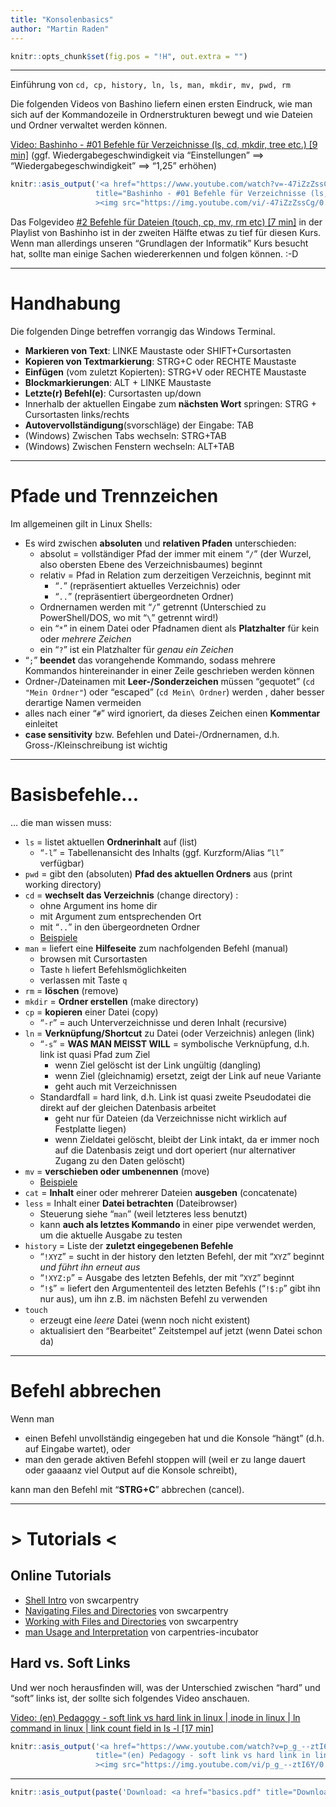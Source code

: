 ```yaml
---
title: "Konsolenbasics"
author: "Martin Raden"
---
```



```r
knitr::opts_chunk$set(fig.pos = "!H", out.extra = "")
```

-------------------------------------------

Einführung von `cd, cp, history, ln, ls, man, mkdir, mv, pwd, rm`

Die folgenden Videos von Bashino liefern einen ersten Eindruck, wie man sich auf der Kommandozeile in Ordnerstrukturen bewegt und wie Dateien und Ordner verwaltet werden können.

[Video: Bashinho - #01 Befehle für Verzeichnisse (ls, cd, mkdir, tree etc.) [9 min]](https://www.youtube.com/watch?v=-47iZzZssCg?t=7) (ggf. Wiedergabegeschwindigkeit via "Einstellungen" ==> "Wiedergabegeschwindigkeit" ==> "1,25" erhöhen)

```r
knitr::asis_output('<a href="https://www.youtube.com/watch?v=-47iZzZssCg?t=7"
                   title="Bashinho - #01 Befehle für Verzeichnisse (ls, cd, mkdir, tree etc.) [9 min]"
                   ><img src="https://img.youtube.com/vi/-47iZzZssCg/0.jpg"></a>')
```

Das Folgevideo [#2 Befehle für Dateien (touch, cp, mv, rm etc) [7 min]](https://youtu.be/ISPW4CXAEj4?t=7) in der Playlist von Bashinho ist in der zweiten Hälfte etwas zu tief für diesen Kurs. Wenn man allerdings unseren "Grundlagen der Informatik" Kurs besucht hat, sollte man einige Sachen wiedererkennen und folgen können. :-D


-------------------------------------------

# Handhabung

Die folgenden Dinge betreffen vorrangig das Windows Terminal.

- **Markieren von Text**:  LINKE Maustaste  oder  SHIFT+Cursortasten
- **Kopieren von Textmarkierung**:  STRG+C  oder  RECHTE Maustaste
- **Einfügen** (vom zuletzt Kopierten):  STRG+V  oder  RECHTE Maustaste
- **Blockmarkierungen**:  ALT + LINKE Maustaste
- **Letzte(r) Befehl(e)**:  Cursortasten up/down
- Innerhalb der aktuellen Eingabe zum **nächsten Wort** springen:  STRG + Cursortasten links/rechts
- **Autovervollständigung**(svorschläge) der Eingabe: TAB
- (Windows) Zwischen Tabs wechseln:  STRG+TAB
- (Windows) Zwischen Fenstern wechseln:  ALT+TAB


-------------------------------------------


# Pfade und Trennzeichen 

Im allgemeinen gilt in Linux Shells:

- Es wird zwischen **absoluten** und **relativen Pfaden** unterschieden:
  - absolut = vollständiger Pfad der immer mit einem "`/`" (der Wurzel, also obersten Ebene des Verzeichnisbaumes) beginnt
  - relativ = Pfad in Relation zum derzeitigen Verzeichnis, beginnt mit
    - "`.`" (repräsentiert aktuelles Verzeichnis) oder
    - "`..`" (repräsentiert übergeordneten Ordner)
  - Ordnernamen werden mit "`/`" getrennt (Unterschied zu PowerShell/DOS, wo mit "`\`" getrennt wird!)
  - ein "`*`" in einem Datei oder Pfadnamen dient als **Platzhalter** für kein oder *mehrere Zeichen*
  - ein "`?`" ist ein Platzhalter für *genau ein Zeichen*
- "`;`" **beendet** das vorangehende Kommando, sodass mehrere Kommandos hintereinander in einer Zeile geschrieben werden können
- Ordner-/Dateinamen mit **Leer-/Sonderzeichen** müssen "gequotet" (`cd "Mein Ordner"`) oder "escaped" (`cd Mein\ Ordner`) werden , daher besser derartige Namen vermeiden
- alles nach einer "`#`" wird ignoriert, da dieses Zeichen einen **Kommentar** einleitet
- **case sensitivity** bzw. Befehlen und Datei-/Ordnernamen, d.h. Gross-/Kleinschreibung ist wichtig


-------------------------------------------


# Basisbefehle...

... die man wissen muss:

- `ls` = listet aktuellen **Ordnerinhalt** auf (list)
  - "`-l`" = Tabellenansicht des Inhalts (ggf. Kurzform/Alias "`ll`" verfügbar)
- `pwd` = gibt den (absoluten) **Pfad des aktuellen Ordners** aus (print working directory)
- `cd` = **wechselt das Verzeichnis** (change directory) :
  - ohne Argument ins home dir
  - mit Argument zum entsprechenden Ort
  - mit "`..`" in den übergeordneten Ordner
  - [Beispiele](https://www.geeksforgeeks.org/cp-command-linux-examples/?ref=lbp)
- `man` = liefert eine **Hilfeseite** zum nachfolgenden Befehl (manual)
  - browsen mit Cursortasten
  - Taste `h` liefert Befehlsmöglichkeiten
  - verlassen mit Taste `q`
- `rm` = **löschen** (remove)
- `mkdir` = **Ordner erstellen** (make directory)
- `cp` = **kopieren** einer Datei (copy)
  - "`-r`" = auch Unterverzeichnisse und deren Inhalt (recursive)
- `ln` = **Verknüpfung/Shortcut** zu Datei (oder Verzeichnis) anlegen (link)
  - "`-s`" = **WAS MAN MEISST WILL** = symbolische Verknüpfung, d.h. link ist quasi Pfad zum Ziel
    - wenn Ziel gelöscht ist der Link ungültig (dangling)
    - wenn Ziel (gleichnamig) ersetzt, zeigt der Link auf neue Variante
    - geht auch mit Verzeichnissen
  - Standardfall = hard link, d.h. Link ist quasi zweite Pseudodatei die direkt auf der gleichen Datenbasis arbeitet
    - geht nur für Dateien (da Verzeichnisse nicht wirklich auf Festplatte liegen)
    - wenn Zieldatei gelöscht, bleibt der Link intakt, da er immer noch auf die Datenbasis zeigt und dort operiert (nur alternativer Zugang zu den Daten gelöscht)
- `mv` = **verschieben oder umbenennen** (move)
  - [Beispiele](https://www.geeksforgeeks.org/mv-command-linux-examples/?ref=lbp)
- `cat` = **Inhalt** einer oder mehrerer Dateien **ausgeben** (concatenate)
- `less` = Inhalt einer **Datei betrachten** (Dateibrowser)
  - Steuerung siehe "`man`" (weil letzteres less benutzt)
  - kann **auch als letztes Kommando** in einer pipe verwendet werden, um die aktuelle Ausgabe zu testen
- `history` = Liste der **zuletzt eingegebenen Befehle**
  - "`!XYZ`" = sucht in der history den letzten Befehl, der mit "`XYZ`" beginnt *und führt ihn erneut aus*
  - "`!XYZ:p`" = Ausgabe des letzten Befehls, der mit "`XYZ`" beginnt
  - "`!$`" = liefert den Argumententeil des letzten Befehls ("`!$:p`" gibt ihn nur aus), um ihn z.B. im nächsten Befehl zu verwenden
- `touch`
  - erzeugt eine *leere* Datei (wenn noch nicht existent)
  - aktualisiert den "Bearbeitet" Zeitstempel auf jetzt (wenn Datei schon da)


-------------------------------------------


# Befehl abbrechen

Wenn man 

- einen Befehl unvollständig eingegeben hat und die Konsole "hängt" (d.h. auf Eingabe wartet), oder 
- man den gerade aktiven Befehl stoppen will (weil er zu lange dauert oder gaaaanz viel Output auf die Konsole schreibt), 

kann man den Befehl mit "**STRG+C**" abbrechen (cancel).


-------------------------------------------


# > Tutorials <


## Online Tutorials

-    [Shell Intro](https://swcarpentry.github.io/shell-novice/01-intro.html) von swcarpentry
-    [Navigating Files and Directories](https://swcarpentry.github.io/shell-novice/02-filedir.html) von swcarpentry
-    [Working with Files and Directories](https://swcarpentry.github.io/shell-novice/02-filedir.html) von swcarpentry
-    [man Usage and Interpretation](https://carpentries-incubator.github.io/shell-extras/01-man-pages.html) von carpentries-incubator


## Hard vs. Soft Links

Und wer noch herausfinden will, was der Unterschied zwischen "hard" und "soft" links ist, der sollte sich folgendes Video anschauen.


[Video: (en) Pedagogy - soft link vs hard link in linux | inode in linux | ln command in linux | link count field in ls -l [17 min]](https://www.youtube.com/watch?v=p_g_--ztI6Y)


```r
knitr::asis_output('<a href="https://www.youtube.com/watch?v=p_g_--ztI6Y"
                   title="(en) Pedagogy - soft link vs hard link in linux | inode in linux | ln command in linux | link count field in ls -l [17 min]"
                   ><img src="https://img.youtube.com/vi/p_g_--ztI6Y/0.jpg"></a>')
```



-------------------------------------------



```r
knitr::asis_output(paste('Download: <a href="basics.pdf" title="Download PDF Version">PDF Version</a> dieses Tutorials. Erstellt am ',format(Sys.time(), "%d.%m.%Y"),".",sep=""))
```
